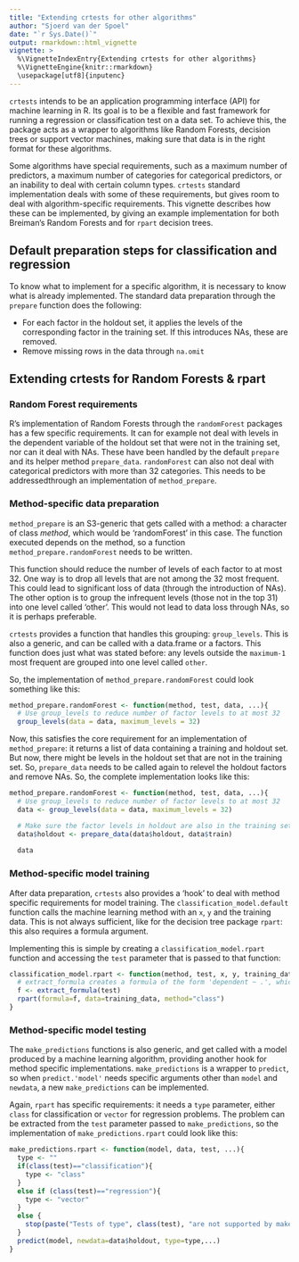```yaml
---
title: "Extending crtests for other algorithms"
author: "Sjoerd van der Spoel"
date: "`r Sys.Date()`"
output: rmarkdown::html_vignette
vignette: >
  %\VignetteIndexEntry{Extending crtests for other algorithms}
  %\VignetteEngine{knitr::rmarkdown}
  \usepackage[utf8]{inputenc}
---
```


`crtests` intends to be an application programming interface (API) for machine learning in R. Its goal is to be a flexible and fast framework for running a regression or classification test on a data set. To achieve this, the package acts as a wrapper to algorithms like Random Forests, decision trees or support vector machines, making sure that data is in the right format for these algorithms.

Some algorithms have special requirements, such as a maximum number of predictors, a maximum number of categories for categorical predictors, or an inability to deal with certain column types. `crtests` standard implementation deals with some of these requirements, but gives room to deal with algorithm-specific requirements. This vignette describes how these can be implemented, by giving an example implementation for both Breiman's Random Forests and for `rpart` decision trees.

## Default preparation steps for classification and regression
To know what to implement for a specific algorithm, it is necessary to know what is already implemented. The standard data preparation through the `prepare` function does the following:

 * For each factor in the holdout set, it applies the levels of the corresponding factor in the training set. If this introduces NAs, these are removed.
 * Remove missing rows in the data through `na.omit`
 

## Extending crtests for Random Forests & rpart
### Random Forest requirements
R's implementation of Random Forests through the `randomForest` packages has a few specific requirements. It can for example not deal with levels in the dependent variable of the holdout set that were not in the training set, nor can it deal with NAs. These have been handled by the default `prepare` and its helper method `prepare_data`.  `randomForest` can also not deal with categorical predictors with more than 32 categories. This needs to be addressedthrough an implementation of `method_prepare`.

### Method-specific data preparation
`method_prepare` is an S3-generic that gets called with a method: a character of class _method_, which would be 'randomForest' in this case. The function executed depends on the method, so a function `method_prepare.randomForest` needs to be written.

This function should reduce the number of levels of each factor to at most 32. One way is to drop all levels that are not among the 32 most frequent. This could lead to significant loss of data (through the introduction of NAs). The other option is to group the infrequent levels (those not in the top 31) into one level called 'other'. This would not lead to data loss through NAs, so it is perhaps preferable.

`crtests` provides a function that handles this grouping: `group_levels`. This is also a generic, and can be called with a data.frame or a factors. This function does just what was stated before: any levels outside the `maximum-1` most frequent are grouped into one level called `other`.

So, the implementation of `method_prepare.randomForest` could look something like this:
```r
method_prepare.randomForest <- function(method, test, data, ...){
  # Use group_levels to reduce number of factor levels to at most 32
  group_levels(data = data, maximum_levels = 32)
```
Now, this satisfies the core requirement for an implementation of `method_prepare`: it returns a list of data containing a training and holdout set. But now, there might be levels in the holdout set that are not in the training set. So, `prepare_data` needs to be called again to relevel the holdout factors and remove NAs. So, the complete implementation looks like this:

```r
method_prepare.randomForest <- function(method, test, data, ...){
  # Use group_levels to reduce number of factor levels to at most 32
  data <- group_levels(data = data, maximum_levels = 32)

  # Make sure the factor levels in holdout are also in the training set, and remove NAs this introduces.
  data$holdout <- prepare_data(data$holdout, data$train)
  
  data
```

### Method-specific model training
After data preparation, `crtests` also provides a 'hook' to deal with method specific requirements for model training. The `classification_model.default` function calls the machine learning method with an `x`, `y` and the training data. This is not always sufficient, like for the decision tree package `rpart`: this also requires a formula argument.

Implementing this is simple by creating a `classification_model.rpart` function and accessing the `test` parameter that is passed to that function:
```r
classification_model.rpart <- function(method, test, x, y, training_data, ...){
  # extract_formula creates a formula of the form 'dependent ~ .', which is an attribute of the test object
  f <- extract_formula(test)
  rpart(formula=f, data=training_data, method="class")
}
```

### Method-specific model testing
The `make_predictions` functions is also generic, and get called with a model produced by a machine learning algorithm, providing another hook for method specific implementations. `make_predictions` is a wrapper to `predict`, so when `predict.'model'` needs specific arguments other than `model` and `newdata`, a new `make_predictions` can be implemented.

Again, `rpart` has specific requirements: it needs a `type` parameter, either `class` for classification or `vector` for regression problems. The problem can be extracted from the `test` parameter passed to `make_predictions`, so the implementation of `make_predictions.rpart` could look like this:
```r
make_predictions.rpart <- function(model, data, test, ...){
  type <- ""
  if(class(test)=="classification"){
    type <- "class"
  }
  else if (class(test)=="regression"){
    type <- "vector"
  }
  else {
    stop(paste("Tests of type", class(test), "are not supported by make_predictions.rpart"))
  }
  predict(model, newdata=data$holdout, type=type,...)
}
```